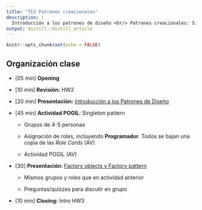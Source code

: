 ```yaml
---
title: "TE3 Patrones creacionales"
description: |
  Introducción a los patrones de diseño <br/> Patrones creacionales: Singleton y Factory.
output: distill::distill_article
---
```


```r
knitr::opts_chunk$set(echo = FALSE)
```

## Organización clase

-   [05 min] **Opening**

-   [10 min] **Revisión:** HW2

-   [20 min] **Presentación:** [Introducción a los Patrones de Diseño](slides/TE3_1_patrones_diseño.html)

-   [45 min] **Actividad POGIL**: Singleton pattern

    -   Grupos de 4-5 personas

    -   Asignación de roles, incluyendo **Programador**. Todos se bajan una copia de las *Role Cards* (AV)

    -   Actividad POGIL (AV)

-   [30] **Presentación**: [Factory objects y Factory pattern](slides/TE3_2_factory.html)

    -   Mismos grupos y roles que en actividad anterior

    -   Preguntas/quizzes para discutir en grupo

-   [10 min] **Closing:** Intro HW3

## 
